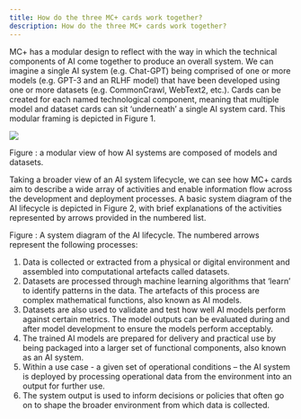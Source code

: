 ```yaml
---
title: How do the three MC+ cards work together?
description: How do the three MC+ cards work together?
---
```



MC+ has a modular design to reflect with the way in which the technical components of AI come together to produce an overall system. We can imagine a single AI system (e.g. Chat-GPT) being comprised of one or more models (e.g. GPT-3 and an RLHF model) that have been developed using one or more datasets (e.g. CommonCrawl, WebText2, etc.). Cards can be created for each named technological component, meaning that multiple model and dataset cards can sit ‘underneath’ a single AI system card. This modular framing is depicted in Figure 1.

![](/images/modular-cards.png")

Figure : a modular view of how AI systems are composed of models and datasets.

Taking a broader view of an AI system lifecycle, we can see how MC+ cards aim to describe a wide array of activities and enable information flow across the development and deployment processes. A basic system diagram of the AI lifecycle is depicted in Figure 2, with brief explanations of the activities represented by arrows provided in the numbered list.



Figure : A system diagram of the AI lifecycle. The numbered arrows represent the following processes:

1. Data is collected or extracted from a physical or digital environment and assembled into computational artefacts called datasets.
2. Datasets are processed through machine learning algorithms that ‘learn’ to identify patterns in the data. The artefacts of this process are complex mathematical functions, also known as AI models.
3. Datasets are also used to validate and test how well AI models perform against certain metrics. The model outputs can be evaluated during and after model development to ensure the models perform acceptably.
4. The trained AI models are prepared for delivery and practical use by being packaged into a larger set of functional components, also known as an AI system.
5. Within a use case - a given set of operational conditions – the AI system is deployed by processing operational data from the environment into an output for further use.
6. The system output is used to inform decisions or policies that often go on to shape the broader environment from which data is collected.
